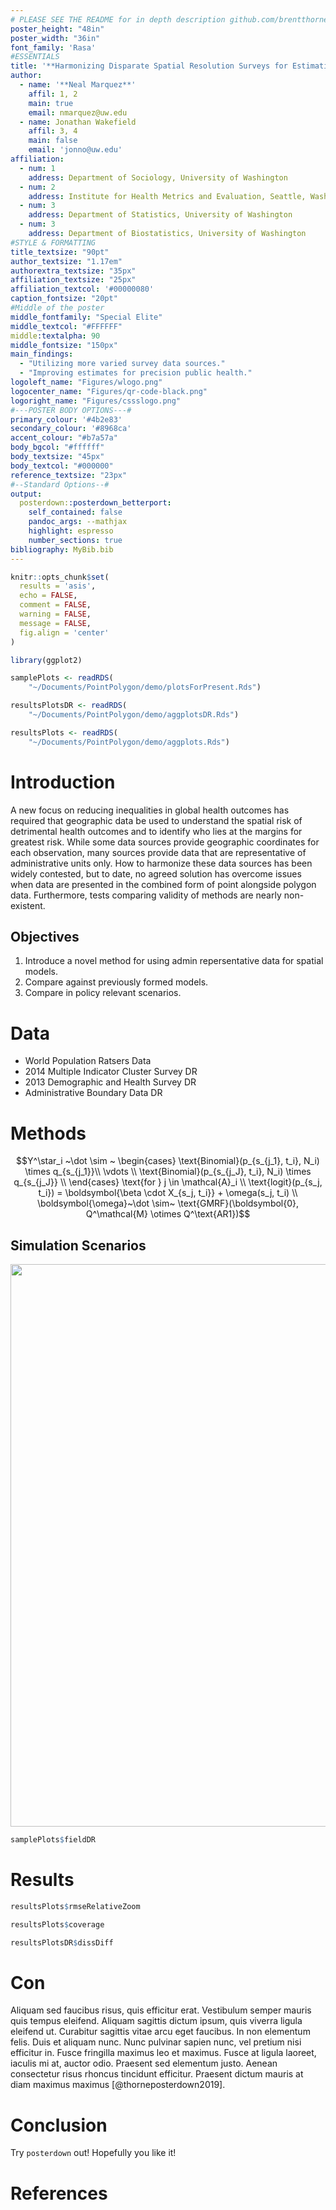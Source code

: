 ```yaml
---
# PLEASE SEE THE README for in depth description github.com/brentthorne/posterdown
poster_height: "48in"
poster_width: "36in"
font_family: 'Rasa'
#ESSENTIALS
title: '**Harmonizing Disparate Spatial Resolution Surveys for Estimating U5M in VR Strained Countries**'
author:
  - name: '**Neal Marquez**'
    affil: 1, 2
    main: true
    email: nmarquez@uw.edu
  - name: Jonathan Wakefield
    affil: 3, 4
    main: false
    email: 'jonno@uw.edu'
affiliation:
  - num: 1
    address: Department of Sociology, University of Washington 
  - num: 2
    address: Institute for Health Metrics and Evaluation, Seattle, Washington
  - num: 3
    address: Department of Statistics, University of Washington
  - num: 3
    address: Department of Biostatistics, University of Washington
#STYLE & FORMATTING
title_textsize: "90pt"
author_textsize: "1.17em"
authorextra_textsize: "35px"
affiliation_textsize: "25px"
affiliation_textcol: '#00000080'
caption_fontsize: "20pt"
#Middle of the poster
middle_fontfamily: "Special Elite"
middle_textcol: "#FFFFFF"
middle:textalpha: 90
middle_fontsize: "150px"
main_findings:
  - "Utilizing more varied survey data sources."
  - "Improving estimates for precision public health."
logoleft_name: "Figures/wlogo.png"
logocenter_name: "Figures/qr-code-black.png"
logoright_name: "Figures/cssslogo.png"
#---POSTER BODY OPTIONS---#
primary_colour: '#4b2e83'
secondary_colour: '#8968ca'
accent_colour: "#b7a57a"
body_bgcol: "#ffffff"
body_textsize: "45px"
body_textcol: "#000000"
reference_textsize: "23px"
#--Standard Options--#
output: 
  posterdown::posterdown_betterport:
    self_contained: false
    pandoc_args: --mathjax
    highlight: espresso
    number_sections: true
bibliography: MyBib.bib
---
```

```r
knitr::opts_chunk$set(
  results = 'asis',
  echo = FALSE,
  comment = FALSE,
  warning = FALSE,
  message = FALSE,
  fig.align = 'center'
)
```

```r
library(ggplot2)

samplePlots <- readRDS(
    "~/Documents/PointPolygon/demo/plotsForPresent.Rds")

resultsPlotsDR <- readRDS(
    "~/Documents/PointPolygon/demo/aggplotsDR.Rds")

resultsPlots <- readRDS(
    "~/Documents/PointPolygon/demo/aggplots.Rds")
```

# Introduction

A new focus on reducing inequalities in global health outcomes has required that geographic data be used to understand the spatial risk of detrimental health outcomes and to identify who lies at the margins for greatest risk. While some data sources provide geographic coordinates for each observation, many sources provide data that are representative of administrative units only. How to harmonize these data sources has been widely contested, but to date, no agreed solution has overcome issues when data are presented in the combined form of point alongside polygon data. Furthermore, tests comparing validity of methods are nearly non-existent. 

## Objectives

1. Introduce a novel method for using admin repersentative data for spatial models. 
2. Compare against previously formed models.
3. Compare in policy relevant scenarios.

# Data  

- World Population Ratsers Data
- 2014 Multiple Indicator Cluster Survey DR
- 2013 Demographic and Health Survey DR
- Administrative Boundary Data DR

# Methods

$$Y^\star_i ~\dot \sim ~ \begin{cases} \text{Binomial}(p_{s_{j_1}, t_i}, N_i) \times q_{s_{j_1}}\\ \vdots \\ \text{Binomial}(p_{s_{j_J}, t_i}, N_i) \times q_{s_{j_J}} \\ \end{cases} \text{for } j \in \mathcal{A}_i \\ \text{logit}(p_{s_j, t_i}) = \boldsymbol{\beta \cdot X_{s_j, t_i}} + \omega(s_j, t_i) \\ \boldsymbol{\omega}~\dot \sim~ \text{GMRF}(\boldsymbol{0}, Q^\mathcal{M} \otimes Q^\text{AR1})$$

## Simulation Scenarios

<img src="../UFUqUPT.png" width="900px"/>

```r
samplePlots$fieldDR
```

# Results

```r
resultsPlots$rmseRelativeZoom
```

```r
resultsPlots$coverage
```

```r
resultsPlotsDR$dissDiff
```


# Con

Aliquam sed faucibus risus, quis efficitur erat. Vestibulum semper mauris quis tempus eleifend. Aliquam sagittis dictum ipsum, quis viverra ligula eleifend ut. Curabitur sagittis vitae arcu eget faucibus. In non elementum felis. Duis et aliquam nunc. Nunc pulvinar sapien nunc, vel pretium nisi efficitur in. Fusce fringilla maximus leo et maximus. Fusce at ligula laoreet, iaculis mi at, auctor odio. Praesent sed elementum justo. Aenean consectetur risus rhoncus tincidunt efficitur. Praesent dictum mauris at diam maximus maximus [@thorneposterdown2019].

# Conclusion

Try `posterdown` out! Hopefully you like it!

# References
